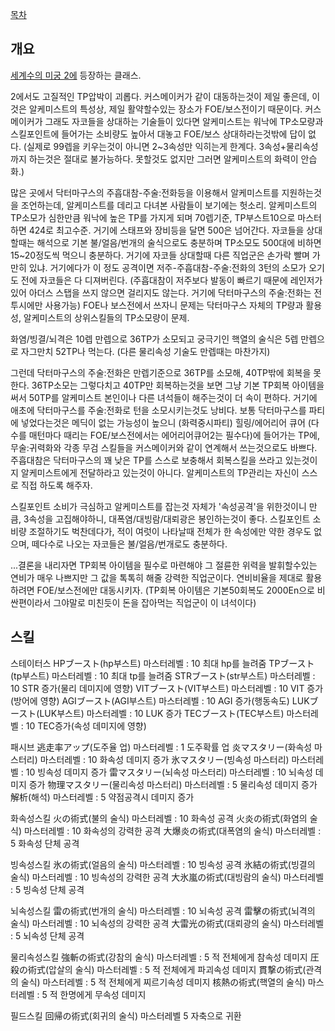 [[목차]]
== 개요 ==
[[세계수의 미궁 2]]에 등장하는 클래스.

2에서도 고질적인 TP압박이 괴롭다. 커스메이커가 같이 대동하는것이 제일 좋은데, 이것은 알케미스트의 특성상, 제일 활약할수있는 장소가 FOE/보스전이기 때문이다. 커스메이커가 그래도 자코들을 상대하는 기술들이 있다면 알케미스트는 워낙에 TP소모량과 스킬포인트에 들어가는 소비량도 높아서 대놓고 FOE/보스 상대하라는것밖에 답이 없다.
(실제로 99렙을 키우는것이 아니면 2~3속성만 익히는게 한계다. 3속성+물리속성까지 하는것은 절대로 불가능하다. 못할것도 없지만 그러면 알케미스트의 화력이 안습화.)

많은 곳에서 닥터마구스의 주흡대참-주술:전화등을 이용해서 알케미스트를 지원하는것을 조언하는데, 알케미스트를 데리고 다녀본 사람들이 보기에는 헛소리. 알케미스트의 TP소모가 심한만큼 워낙에 높은 TP를 가지게 되며 70렙기준, TP부스트10으로 마스터하면 424로 최고수준. 거기에 스태프와 장비등을 달면 500은 넘어간다. 자코들을 상대할때는 해석으로 기본 불/얼음/번개의 술식으로도 충분하며 TP소모도 500대에 비하면 15~20정도씩 먹으니 충분하다. 거기에 자코들 상대할때 다른 직업군은 손가락 빨며 가만히 있냐. 거기에다가 이 정도 공격이면 저주-주흡대참-주술:전화의 3턴의 소모가 오기도 전에 자코들은 다 디져버린다. (주흡대참이 저주보다 발동이 빠르기 때문에 레인저가 있어 아더스 스탭을 쓰지 않으면 걸리지도 않는다. 거기에 닥터마구스의 주술:전화는 전투시에만 사용가능) FOE나 보스전에서 쓰자니 문제는 닥터마구스 자체의 TP량과 활용성, 알케미스트의 상위스킬들의 TP소모량이 문제.
  
화염/빙결/뇌격은 10렙 만렙으로 36TP가 소모되고
궁극기인 핵열의 술식은 5렙 만렙으로 자그만치 52TP나 먹는다. (다른 물리속성 기술도 만렙때는 마찬가지)

그런데 닥터마구스의 주술:전화은 만렙기준으로 36TP를 소모해, 40TP밖에 회복을 못한다. 36TP소모는 그렇다치고 40TP만 회복하는것을 보면 그냥 기본 TP회복 아이템을 써서 50TP를 알케미스트 본인이나 다른 녀석들이 해주는것이 더 속이 편하다. 거기에 애초에 닥터마구스를 주술:전화로 턴을 소모시키는것도 낭비다. 보통 닥터마구스를 파티에 넣었다는것은 메딕이 없는 가능성이 높으니 (화력중시파티) 힐링/에어리어 큐어 (다수를 매턴마다 때리는 FOE/보스전에서는 에어리어큐어2는 필수다)에 들어가는 TP에, 무술:귀력화와 각종 무검 스킬들을 커스메이커와 같이 연계해서 쓰는것으로도 바쁘다. 주흡대참은 닥터마구스의 꽤 낮은 TP를 스스로 보충해서 회복스킬을 쓰라고 있는것이지 알케미스트에게 전달하라고 있는것이 아니다. 알케미스트의 TP관리는 자신이 스스로 직접 하도록 해주자.


스킬포인트 소비가 극심하고 알케미스트를 잡는것 자체가 '속성공격'을 위한것이니 만큼, 3속성을 고집해야하니, 대폭염/대빙람/대뢰광은 봉인하는것이 좋다. 스킬포인트 소비량 조절하기도 벅찬데다가, 적이 여럿이 나타날때 전체가 한 속성에만 약한 경우도 없으며, 떼다수로 나오는 자코들은 불/얼음/번개로도 충분하다. 

...결론을 내리자면 TP회복 아이템을 필수로 마련해야 그 절륜한 위력을 발휘할수있는 연비가 매우 나쁘지만 그 값을 톡톡히 해줄 강력한 직업군이다. 연비비율을 제대로 활용하려면 FOE/보스전에만 대동시키자. (TP회복 아이템은 기본50회복도 2000En으로 비싼편이라서 그야말로 미친듯이 돈을 잡아먹는 직업군이 이 녀석이다)

== 스킬 ==
스테이터스
HPブースト(hp부스트) 마스터레벨 : 10 최대 hp를 늘려줌
TPブースト(tp부스트) 마스터레벨 : 10 최대 tp를 늘려줌
STRブースト(str부스트) 마스터레벨 : 10 STR 증가(물리 데미지에 영향)
VITブースト(VIT부스트) 마스터레벨 : 10 VIT 증가(방어에 영향)
AGIブースト(AGI부스트) 마스터레벨 : 10 AGI 증가(행동속도)
LUKブースト(LUK부스트) 마스터레벨 : 10 LUK 증가
TECブースト(TEC부스트) 마스터레벨 : 10 TEC증가(속성 데미지에 영향)

패시브
逃走率アップ(도주율 업) 마스터레벨 : 1 도주확률 업      
炎マスタリー(화속성 마스터리) 마스터레벨 : 10 화속성 데미지 증가
氷マスタリー(빙속성 마스터리) 마스터레벨 : 10 빙속성 데미지 증가
雷マスタリー(뇌속성 마스터리) 마스터레벨 : 10 뇌속성 데미지 증가
物理マスタリー(물리속성 마스터리) 마스터레벨 : 5 물리속성 데미지 증가
解析(해석) 마스터레벨 : 5 약점공격시 데미지 증가 

화속성스킬
火の術式(불의 술식) 마스터레벨 : 10 화속성 공격 
火炎の術式(화염의 술식) 마스터레벨 : 10 화속성의 강력한 공격 
大爆炎の術式(대폭염의 술식) 마스터레벨 : 5 화속성 단체 공격 

빙속성스킬
氷の術式(얼음의 술식) 마스터레벨 : 10 빙속성 공격 
氷結の術式(빙결의 술식) 마스터레벨 : 10 빙속성의 강력한 공격 
大氷嵐の術式(대빙람의 술식) 마스터레벨 : 5 빙속성 단체 공격 

뇌속성스킬
雷の術式(번개의 술식) 마스터레벨 : 10 뇌속성 공격 
雷擊の術式(뇌격의 술식) 마스터레벨 : 10 뇌속성의 강력한 공격 
大雷光の術式(대뢰광의 술식) 마스터레벨 : 5 뇌속성 단체 공격 

물리속성스킬
強斬の術式(강참의 술식) 마스터레벨 : 5 적 전체에게 참속성 데미지 
圧殺の術式(압살의 술식) 마스터레벨 : 5 적 전체에게 파괴속성 데미지 
貫撃の術式(관격의 술식) 마스터레벨 : 5 적 전체에게 찌르기속성 데미지 
核熱の術式(핵열의 술식) 마스터레벨 : 5 적 한명에게 무속성 데미지 

필드스킬
回帰の術式(회귀의 술식) 마스터레벨 5 자축으로 귀환 
